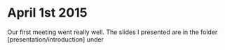 April 1st 2015
==============

Our first meeting went really well. 
The slides I presented are in the folder [presentation/introduction] under





